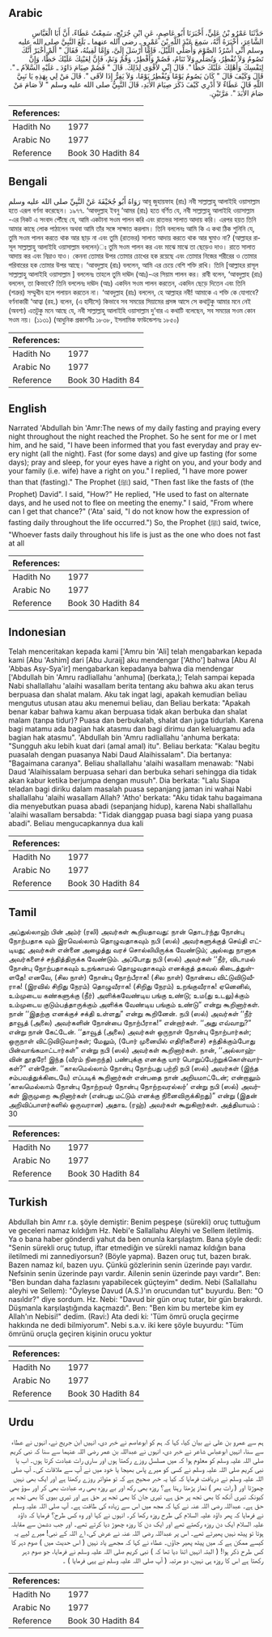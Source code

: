 ## Arabic


<div dir="rtl" lang="ar" style={{fontSize:'larger',backgroundColor:'#f8f9fa',padding:20}}>
حَدَّثَنَا عَمْرُو بْنُ عَلِيٍّ، أَخْبَرَنَا أَبُو عَاصِمٍ، عَنِ ابْنِ جُرَيْجٍ، سَمِعْتُ عَطَاءً، أَنَّ أَبَا الْعَبَّاسِ الشَّاعِرَ، أَخْبَرَهُ أَنَّهُ، سَمِعَ عَبْدَ اللَّهِ بْنَ عَمْرٍو ـ رضى الله عنهما ـ بَلَغَ النَّبِيَّ صلى الله عليه وسلم أَنِّي أَسْرُدُ الصَّوْمَ وَأُصَلِّي اللَّيْلَ، فَإِمَّا أَرْسَلَ إِلَىَّ، وَإِمَّا لَقِيتُهُ، فَقَالَ ‏"‏ أَلَمْ أُخْبَرْ أَنَّكَ تَصُومُ وَلاَ تُفْطِرُ، وَتُصَلِّي وَلاَ تَنَامُ، فَصُمْ وَأَفْطِرْ، وَقُمْ وَنَمْ، فَإِنَّ لِعَيْنِكَ عَلَيْكَ حَظًّا، وَإِنَّ لِنَفْسِكَ وَأَهْلِكَ عَلَيْكَ حَظًّا ‏"‏‏.‏ قَالَ إِنِّي لأَقْوَى لِذَلِكَ‏.‏ قَالَ ‏"‏ فَصُمْ صِيَامَ دَاوُدَ ـ عَلَيْهِ السَّلاَمُ ـ ‏"‏‏.‏ قَالَ وَكَيْفَ قَالَ ‏"‏ كَانَ يَصُومُ يَوْمًا وَيُفْطِرُ يَوْمًا، وَلاَ يَفِرُّ إِذَا لاَقَى ‏"‏‏.‏ قَالَ مَنْ لِي بِهَذِهِ يَا نَبِيَّ اللَّهِ قَالَ عَطَاءٌ لاَ أَدْرِي كَيْفَ ذَكَرَ صِيَامَ الأَبَدِ، قَالَ النَّبِيُّ صلى الله عليه وسلم ‏"‏ لاَ صَامَ مَنْ صَامَ الأَبَدَ ‏"‏‏.‏ مَرَّتَيْنِ‏.‏
</div>
<div style={{backgroundColor:'#f8f9fa',padding:20, marginBottom: 10}}><table> <thead> <tr> <th>References:</th> <th></th> </tr> </thead> <tbody><tr><td>Hadith No</td><td>1977</td></tr><tr><td>Arabic No</td><td>1977</td></tr><tr><td>Reference</td><td>Book 30 Hadith 84</td></tr></tbody></table></div>

## Bengali


<div dir="ltr" lang="bn" style={{fontSize:'larger',backgroundColor:'#f8f9fa',padding:20}}>
رَوَاهُ أَبُو جُحَيْفَةَ عَنْ النَّبِيِّ صلى الله عليه وسلم আবূ জুহায়ফাহ (রাঃ) নবী সাল্লাল্লাহু আলাইহি ওয়াসাল্লাম হতে এরূপ বর্ণনা করেছেন। ১৯৭৭. ‘আবদুল্লাহ ইবনু ‘আমর (রাঃ) হতে বর্ণিত যে, নবী সাল্লাল্লাহু আলাইহি ওয়াসাল্লাম -এর নিকট এ সংবাদ পৌঁছে যে, আমি একটানা সওম পালন করি এবং রাতভর সালাত আদায় করি। এরপর হয়ত তিনি আমার কাছে লোক পাঠালেন অথবা আমি তাঁর সঙ্গে সাক্ষাত করলাম। তিনি বললেনঃ আমি কি এ কথা ঠিক শুনিনি যে, তুমি সওম পালন করতে থাক আর ছাড় না এবং তুমি (রাতভর) সালাত আদায় করতে থাক আর ঘুমাও না? (আল্লাহর রাসূল সাল্লাল্লাহু আলাইহি ওয়াসাল্লাম বললেন)ঃ তুমি সওম পালন কর এবং মাঝে মাঝে তা ছেড়েও দাও। রাতে সালাত আদায় কর এবং নিদ্রাও যাও। কেননা তোমার উপর তোমার চোখের হক রয়েছে এবং তোমার নিজের শরীরের ও তোমার পরিবারের হক তোমার উপর আছে। ‘আবদুল্লাহ (রাঃ) বললেন, আমি এর চেয়ে বেশি শক্তি রাখি। তিনি [আল্লাহর রাসূল সাল্লাল্লাহু আলাইহি ওয়াসাল্লাম ] বললেনঃ তাহলে তুমি দাঊদ (আঃ)-এর সিয়াম পালন কর। রাবী বলেন, ‘আবদুল্লাহ (রাঃ) বললেন, তা কিভাবে? তিনি বললেনঃ দাঊদ (আঃ) একদিন সওম পালন করতেন, একদিন ছেড়ে দিতেন এবং তিনি (শত্রুর) সম্মুখীন হলে পলায়ন করতেন না। ‘আবদুল্লাহ (রাঃ) বললেন, হে আল্লাহর নবী! আমাকে এ শক্তি কে যোগাবে? বর্ণনাকারী ‘আত্বা (রহ.) বলেন, (এ হাদীসে) কিভাবে সব সময়ের সিয়ামের প্রসঙ্গ আসে সে কথাটুকু আমার মনে নেই (অবশ্য) এতটুকু মনে আছে যে, নবী সাল্লাল্লাহু আলাইহি ওয়াসাল্লাম দু’বার এ কথাটি বলেছেন, সব সময়ের সওম কোন সওম নয়। (১১৩১) (আধুনিক প্রকাশনীঃ ১৮৩৮, ইসলামিক ফাউন্ডেশনঃ ১৮৫০)
</div>
<div style={{backgroundColor:'#f8f9fa',padding:20, marginBottom: 10}}><table> <thead> <tr> <th>References:</th> <th></th> </tr> </thead> <tbody><tr><td>Hadith No</td><td>1977</td></tr><tr><td>Arabic No</td><td>1977</td></tr><tr><td>Reference</td><td>Book 30 Hadith 84</td></tr></tbody></table></div>

## English


<div dir="ltr" lang="en" style={{fontSize:'larger',backgroundColor:'#f8f9fa',padding:20}}>
Narrated 'Abdullah bin 'Amr:The news of my daily fasting and praying every night throughout the night reached the Prophet. So he sent for me or I met him, and he said, "I have been informed that you fast everyday and pray every night (all the night). Fast (for some days) and give up fasting (for some days); pray and sleep, for your eyes have a right on you, and your body and your family (i.e. wife) have a right on you." I replied, "I have more power than that (fasting)." The Prophet (ﷺ) said, "Then fast like the fasts of (the Prophet) David". I said, "How?" He replied, "He used to fast on alternate days, and he used not to flee on meeting the enemy." I said, "From where can I get that chance?" ('Ata' said, "I do not know how the expression of fasting daily throughout the life occurred.") So, the Prophet (ﷺ) said, twice, "Whoever fasts daily throughout his life is just as the one who does not fast at all
</div>
<div style={{backgroundColor:'#f8f9fa',padding:20, marginBottom: 10}}><table> <thead> <tr> <th>References:</th> <th></th> </tr> </thead> <tbody><tr><td>Hadith No</td><td>1977</td></tr><tr><td>Arabic No</td><td>1977</td></tr><tr><td>Reference</td><td>Book 30 Hadith 84</td></tr></tbody></table></div>

## Indonesian


<div dir="ltr" lang="id" style={{fontSize:'larger',backgroundColor:'#f8f9fa',padding:20}}>
Telah menceritakan kepada kami ['Amru bin 'Ali] telah mengabarkan kepada kami [Abu 'Ashim] dari [Abu Juraij] aku mendengar ['Atho'] bahwa [Abu Al 'Abbas Asy-Sya'ir] mengabarkan kepadanya bahwa dia mendengar ['Abdullah bin 'Amru radliallahu 'anhuma] (berkata,); Telah sampai kepada Nabi shallallahu 'alaihi wasallam berita tentang aku bahwa aku akan terus berpuasa dan shalat malam. Aku tak ingat lagi, apakah kemudian beliau mengutus utusan atau aku menemui beliau, dan Beliau berkata: "Apakah benar kabar bahwa kamu akan berpuasa tidak akan berbuka dan shalat malam (tanpa tidur)? Puasa dan berbukalah, shalat dan juga tidurlah. Karena bagi matamu ada bagian hak atasmu dan bagi dirimu dan keluargamu ada bagian hak atasmu". 'Abdullah bin 'Amru radliallahu 'anhuma berkata: "Sungguh aku lebih kuat dari (amal amal) itu". Beliau berkata: "Kalau begitu puasalah dengan puasanya Nabi Daud Alaihissalam". Dia bertanya: "Bagaimana caranya". Beliau shallallahu 'alaihi wasallam menawab: "Nabi Daud 'Alaihissalam berpuasa sehari dan berbuka sehari sehingga dia tidak akan kabur ketika berjumpa dengan musuh". Dia berkata: "Lalu Siapa teladan bagi diriku dalam masalah puasa sepanjang jaman ini wahai Nabi shallallahu 'alaihi wasallam Allah? 'Atho' berkata: "Aku tidak tahu bagaimana dia menyebutkan puasa abadi (sepanjang hidup), karena Nabi shallallahu 'alaihi wasallam bersabda: "Tidak dianggap puasa bagi siapa yang puasa abadi". Beliau mengucapkannya dua kali
</div>
<div style={{backgroundColor:'#f8f9fa',padding:20, marginBottom: 10}}><table> <thead> <tr> <th>References:</th> <th></th> </tr> </thead> <tbody><tr><td>Hadith No</td><td>1977</td></tr><tr><td>Arabic No</td><td>1977</td></tr><tr><td>Reference</td><td>Book 30 Hadith 84</td></tr></tbody></table></div>

## Tamil


<div dir="ltr" lang="ta" style={{fontSize:'larger',backgroundColor:'#f8f9fa',padding:20}}>
அப்துல்லாஹ் பின் அம்ர் (ரலி) அவர்கள் கூறியதாவது: நான் தொடர்ந்து நோன்பு நோற்பதாக வும் இரவெல்லாம் தொழுவதாகவும் நபி (ஸல்) அவர்களுக்குத் செய்தி எட்டியது; அவர்கள் என்னை அழைத்து வரச் சொல்லியிருக்க வேண்டும்; அல்லது நானாக அவர்களைச் சந்தித்திருக்க வேண்டும். அப்போது நபி (ஸல்) அவர்கள் ‘‘நீர், விடாமல் நோன்பு நோற்பதாகவும் உறங்காமல் தொழுவதாகவும் எனக்குத் தகவல் கிடைத்துள்ளதே! எனவே, (சில நாள்) நோன்பு நோற்பீராக! (சில நாள்) நோன்பை விட்டுவிடுவீராக! (இரவில் சிறிது நேரம்) தொழுவீராக! (சிறிது நேரம்) உறங்குவீராக! ஏனெனில், உம்முடைய கண்களுக்கு (நீர்) அளிக்கவேண்டிய பங்கு உண்டு; உம(து உடலு)க்கும் உம்முடைய குடும்பத்தாருக்கும் அளிக்க வேண்டிய பங்கும் உண்டு” என்று கூறினார்கள். நான் ‘‘இதற்கு எனக்குச் சக்தி உள்ளது” என்று கூறினேன். நபி (ஸல்) அவர்கள் ‘‘நீர் தாவூத் (அலை) அவர்களின் நோன்பை நோற்பீராக!” என்றார்கள். ‘‘அது எவ்வாறு?” என்று நான் கேட்டேன். ‘‘தாவூத் (அலை) அவர்கள் ஒருநாள் நோன்பு நோற்பார்கள்; ஒருநாள் விட்டுவிடுவார்கள்; மேலும், (போர் முனையில் எதிரிகளைச்) சந்திக்கும்போது பின்வாங்கமாட்டார்கள்” என்று நபி (ஸல்) அவர்கள் கூறினார்கள். நான், ‘‘அல்லாஹ்வின் தூதரே! இந்த (வீரம் நிறைந்த) பண்புக்கு எனக்கு யார் பொறுப்பேற்றுக்கொள்வார்கள்?” என்றேன். ‘‘காலமெல்லாம் நோன்பு நோற்பது பற்றி நபி (ஸல்) அவர்கள் (இந்த சம்பவத்துக்கிடையே) எப்படிக் கூறினார்கள் என்பதை நான் அறியமாட்டேன்; என்றாலும் ‘காலமெல்லாம் நோன்பு நோற்றவர் நோன்பு நோற்றவரல்லர்’ என்று நபி (ஸல்) அவர்கள் இருமுறை கூறினார்கள் (என்பது மட்டும் எனக்கு நினைவிருக்கிறது)” என்று (இதன் அறிவிப்பாளர்களில் ஒருவரான) அதாஉ (ரஹ்) அவர்கள் கூறுகிறார்கள். அத்தியாயம் : 30
</div>
<div style={{backgroundColor:'#f8f9fa',padding:20, marginBottom: 10}}><table> <thead> <tr> <th>References:</th> <th></th> </tr> </thead> <tbody><tr><td>Hadith No</td><td>1977</td></tr><tr><td>Arabic No</td><td>1977</td></tr><tr><td>Reference</td><td>Book 30 Hadith 84</td></tr></tbody></table></div>

## Turkish


<div dir="ltr" lang="tr" style={{fontSize:'larger',backgroundColor:'#f8f9fa',padding:20}}>
Abdullah bin Amr r.a. şöyle demiştir: Benim peşpeşe (sürekli) oruç tuttuğum ve geceleri namaz kıldığım Hz. Nebi'e Sallallahu Aleyhi ve Sellem iletilmiş. Ya o bana haber gönderdi yahut da ben onunla karşılaştım. Bana şöyle dedi: "Senin sürekli oruç tutup, iftar etmediğin ve sürekli namaz kıldığın bana iletilmedi mi zannediyorsun? (Böyle yapma). Bazen oruç tut, bazen bırak. Bazen namaz kıl, bazen uyu. Çünkü gözlerinin senin üzerinde payı vardır. Nefsinin senin üzerinde payı vardır. Ailenin senin üzerinde payı vardır". Ben: "Ben bundan daha fazlasını yapabilecek güçteyim" dedim. Nebi (Sallallahu aleyhi ve Sellem): "Öyleyse Davud (A.S.)'ın orucundan tut" buyurdu. Ben: "O nasıldır?" diye sordum. Hz. Nebi: "Davud bir gün oruç tutar, bir gün bırakırdı. Düşmanla karşılaştığında kaçmazdı". Ben: "Ben kim bu mertebe kim ey Allah'ın Nebisi!" dedim. (Ravi:) Ata dedi ki: 'Tüm ömrü oruçla geçirme hakkında ne dedi bilmiyorum". Nebi s.a.v. iki kere şöyle buyurdu: "Tüm ömrünü oruçla geçiren kişinin orucu yoktur
</div>
<div style={{backgroundColor:'#f8f9fa',padding:20, marginBottom: 10}}><table> <thead> <tr> <th>References:</th> <th></th> </tr> </thead> <tbody><tr><td>Hadith No</td><td>1977</td></tr><tr><td>Arabic No</td><td>1977</td></tr><tr><td>Reference</td><td>Book 30 Hadith 84</td></tr></tbody></table></div>

## Urdu


<div dir="rtl" lang="ur" style={{fontSize:'larger',backgroundColor:'#f8f9fa',padding:20}}>
ہم سے عمرو بن علی نے بیان کیا، کہا کہ ہم کو ابوعاصم نے خبر دی، انہیں ابن جریج نے، انہوں نے عطاء سے سنا، انہیں ابوعباس شاعر نے خبر دی، انہوں نے عبداللہ بن عمر رضی اللہ عنہما سے سنا کہ نبی کریم صلی اللہ علیہ وسلم کو معلوم ہوا کہ میں مسلسل روزے رکھتا ہوں اور ساری رات عبادت کرتا ہوں۔ اب یا نبی کریم صلی اللہ علیہ وسلم نے کسی کو میرے پاس بھیجا یا خود میں نے آپ سے ملاقات کی۔ آپ صلی اللہ علیہ وسلم نے دریافت فرمایا کہ کیا یہ خبر صحیح ہے کہ تو متواتر روزے رکھتا ہے اور ایک بھی نہیں چھوڑتا اور ( رات بھر ) نماز پڑھتا رہتا ہے؟ روزہ بھی رکھ اور بے روزہ بھی رہ، عبادت بھی کر اور سوؤ بھی کیونکہ تیری آنکھ کا بھی تجھ پر حق ہے، تیری جان کا بھی تجھ پر حق ہے اور تیری بیوی کا بھی تجھ پر حق ہے۔ عبداللہ رضی اللہ عنہ نے کہا کہ مجھ میں اس سے زیادہ کی طاقت ہے۔ آپ صلی اللہ علیہ وسلم نے فرمایا کہ پھر داؤد علیہ السلام کی طرح روزہ رکھا کر۔ انہوں نے کہا اور وہ کس طرح؟ فرمایا کہ داؤد علیہ السلام ایک دن روزہ رکھتے تھے اور ایک دن کا روزہ چھوڑ دیا کرتے تھے۔ اور جب دشمن سے مقابلہ ہوتا تو پیٹھ نہیں پھیرتے تھے۔ اس پر عبداللہ رضی اللہ عنہ نے عرض کی، اے اللہ کے نبی! میرے لیے یہ کیسے ممکن ہے کہ میں پیٹھ پھیر جاؤں۔ عطاء نے کہا کہ مجھے یاد نہیں ( اس حدیث میں ) صوم دہر کا کس طرح ذکر ہوا! ( البتہ انہیں اتنا دیا تھا کہ ) نبی کریم صلی اللہ علیہ وسلم نے فرمایا، جو صوم دہر رکھتا ہے اس کا روزہ ہی نہیں، دو مرتبہ ( آپ صلی اللہ علیہ وسلم نے یہی فرمایا ) ۔
</div>
<div style={{backgroundColor:'#f8f9fa',padding:20, marginBottom: 10}}><table> <thead> <tr> <th>References:</th> <th></th> </tr> </thead> <tbody><tr><td>Hadith No</td><td>1977</td></tr><tr><td>Arabic No</td><td>1977</td></tr><tr><td>Reference</td><td>Book 30 Hadith 84</td></tr></tbody></table></div>